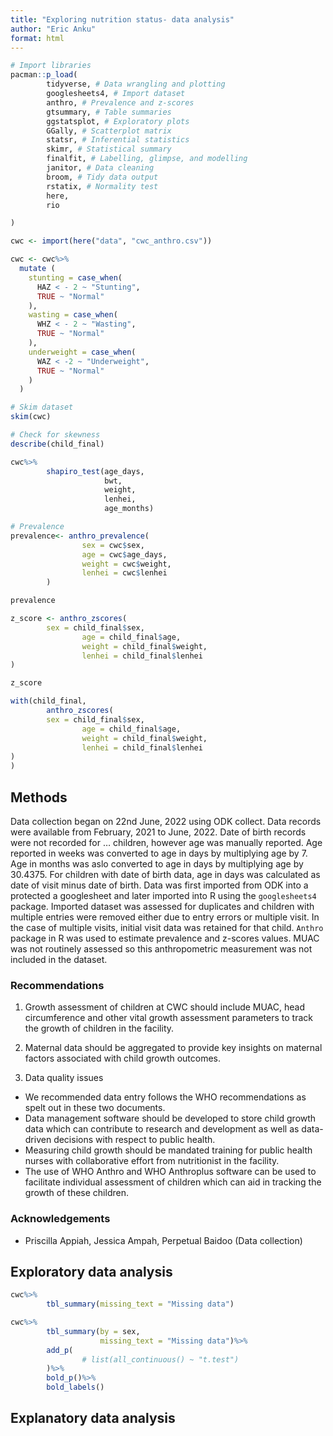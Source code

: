 ```yaml
---
title: "Exploring nutrition status- data analysis"
author: "Eric Anku"
format: html
---
```


```r
# Import libraries
pacman::p_load(
        tidyverse, # Data wrangling and plotting
        googlesheets4, # Import dataset
        anthro, # Prevalence and z-scores
        gtsummary, # Table summaries
        ggstatsplot, # Exploratory plots
        GGally, # Scatterplot matrix
        statsr, # Inferential statistics
        skimr, # Statistical summary
        finalfit, # Labelling, glimpse, and modelling
        janitor, # Data cleaning
        broom, # Tidy data output
        rstatix, # Normality test
        here,
        rio

)
```

```r
cwc <- import(here("data", "cwc_anthro.csv"))
```

```r
cwc <- cwc%>%
  mutate (
    stunting = case_when(
      HAZ < - 2 ~ "Stunting",
      TRUE ~ "Normal"
    ),
    wasting = case_when(
      WHZ < - 2 ~ "Wasting",
      TRUE ~ "Normal"
    ),
    underweight = case_when(
      WAZ < -2 ~ "Underweight",
      TRUE ~ "Normal"
    )
  )
```



```r
# Skim dataset
skim(cwc)
```


```r
# Check for skewness
describe(child_final)
```


```r
cwc%>%
        shapiro_test(age_days,
                     bwt,
                     weight,
                     lenhei,
                     age_months)
```



```r
# Prevalence 
prevalence<- anthro_prevalence(
                sex = cwc$sex,
                age = cwc$age_days,
                weight = cwc$weight,
                lenhei = cwc$lenhei
        )

prevalence
```


```r
z_score <- anthro_zscores(
        sex = child_final$sex,
                age = child_final$age,
                weight = child_final$weight,
                lenhei = child_final$lenhei
)

z_score
```


```r
with(child_final,
        anthro_zscores(
        sex = child_final$sex,
                age = child_final$age,
                weight = child_final$weight,
                lenhei = child_final$lenhei
)
)
```


## Methods

Data collection began on 22nd June, 2022 using ODK collect. Data records were available from February, 2021 to June, 2022. Date of birth records were not recorded for ... children, however age was manually reported. Age reported in weeks was converted to age in days by multiplying age by 7. Age in months was aslo converted to age in days by multiplying age by 30.4375. For children with date of birth data, age in days was calculated as date of visit minus date of birth. Data was first imported from ODK into a protected a googlesheet and later imported into R using the `googlesheets4` package. Imported dataset was assessed for duplicates and children with multiple entries were removed either due to entry errors or multiple visit. In the case of multiple visits, initial visit data was retained for that child. `Anthro` package in R was used to estimate prevalence and z-scores values. MUAC was not routinely assessed so this anthropometric measurement was not included in the dataset. 

### Recommendations

1. Growth assessment of children at CWC should include MUAC, head circumference and other vital growth assessment parameters to track the growth of children in the facility. 

2. Maternal data should be aggregated to provide key insights on maternal factors associated with child growth outcomes.

3. Data quality issues
- We recommended data entry follows the WHO recommendations as spelt out in these two documents.
- Data management software should be developed to store child growth data which can contribute to research and development as well as data-driven decisions with respect to public health.
- Measuring child growth should be mandated training for public health nurses with collaborative effort from nutritionist in the facility.
- The use of WHO Anthro and WHO Anthroplus software can be used to facilitate individual assessment of children which can aid in tracking the growth of these children.

### Acknowledgements

- Priscilla Appiah, Jessica Ampah, Perpetual Baidoo  (Data collection)

## Exploratory data analysis


```r
cwc%>%
        tbl_summary(missing_text = "Missing data")
```


```r
cwc%>%
        tbl_summary(by = sex,
                    missing_text = "Missing data")%>%
        add_p(
                # list(all_continuous() ~ "t.test")
        )%>%
        bold_p()%>%
        bold_labels()
```

## Explanatory data analysis


